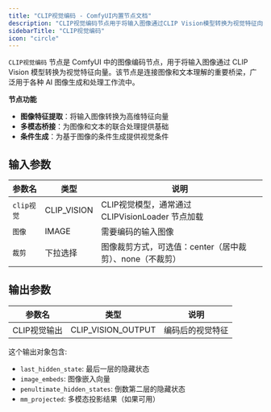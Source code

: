 ```yaml
---
title: "CLIP视觉编码 - ComfyUI内置节点文档"
description: "CLIP视觉编码节点用于将输入图像通过CLIP Vision模型转换为视觉特征向量。"
sidebarTitle: "CLIP视觉编码"
icon: "circle"
---
```


`CLIP视觉编码` 节点是 ComfyUI 中的图像编码节点，用于将输入图像通过 CLIP Vision 模型转换为视觉特征向量。该节点是连接图像和文本理解的重要桥梁，广泛用于各种 AI 图像生成和处理工作流中。

**节点功能**

- **图像特征提取**：将输入图像转换为高维特征向量
- **多模态桥接**：为图像和文本的联合处理提供基础
- **条件生成**：为基于图像的条件生成提供视觉条件
## 输入参数

| 参数名          | 类型         | 说明                                         |
| -------------- | ------------ | -------------------------------------------- |
| `clip视觉`      | CLIP_VISION  | CLIP视觉模型，通常通过 CLIPVisionLoader 节点加载 |
| `图像`          | IMAGE        | 需要编码的输入图像                              |
| `裁剪`          | 下拉选择      | 图像裁剪方式，可选值：center（居中裁剪）、none（不裁剪） |

## 输出参数

| 参数名                   | 类型                 | 说明                         |
| ----------------------- | ------------------- | ---------------------------- |
| CLIP视觉输出             | CLIP_VISION_OUTPUT   |编码后的视觉特征                |

这个输出对象包含:
- `last_hidden_state`: 最后一层的隐藏状态  
- `image_embeds`: 图像嵌入向量  
- `penultimate_hidden_states`: 倒数第二层的隐藏状态  
- `mm_projected`: 多模态投影结果（如果可用）  